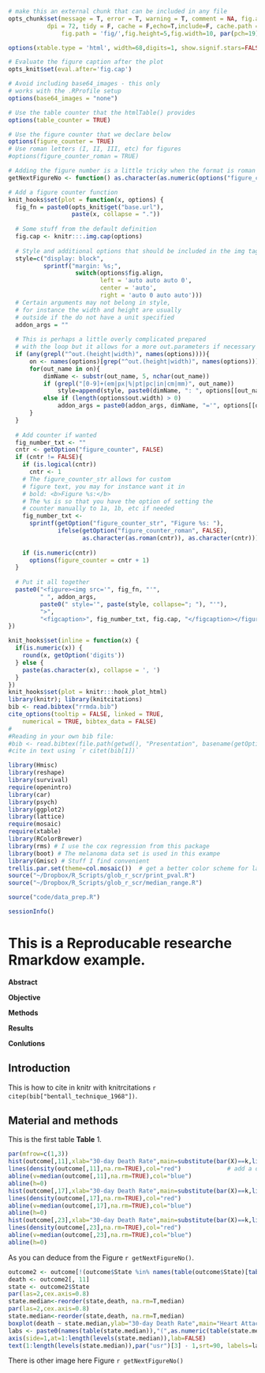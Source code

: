 
```r
# make this an external chunk that can be included in any file
opts_chunk$set(message = T, error = T, warning = T, comment = NA, fig.align = 'center', dev="CairoPNG",
  		   dpi = 72, tidy = F, cache = F,echo=T,include=F, cache.path = '.cache/',
			   fig.path = 'fig/',fig.height=5,fig.width=10, par(pch=19))

options(xtable.type = 'html', width=68,digits=1, show.signif.stars=FALSE)

# Evaluate the figure caption after the plot
opts_knit$set(eval.after='fig.cap')

# Avoid including base64_images - this only 
# works with the .RProfile setup
options(base64_images = "none")

# Use the table counter that the htmlTable() provides
options(table_counter = TRUE)

# Use the figure counter that we declare below
options(figure_counter = TRUE)
# Use roman letters (I, II, III, etc) for figures
#options(figure_counter_roman = TRUE)

# Adding the figure number is a little tricky when the format is roman
getNextFigureNo <- function() as.character(as.numeric(options("figure_counter")))

# Add a figure counter function
knit_hooks$set(plot = function(x, options) {
  fig_fn = paste0(opts_knit$get("base.url"), 
                  paste(x, collapse = "."))
 
  # Some stuff from the default definition
  fig.cap <- knitr:::.img.cap(options)
 
  # Style and additional options that should be included in the img tag
  style=c("display: block",
          sprintf("margin: %s;",
                   switch(options$fig.align, 
                          left = 'auto auto auto 0', 
                          center = 'auto',
                          right = 'auto 0 auto auto')))
  # Certain arguments may not belong in style, 
  # for instance the width and height are usually
  # outside if the do not have a unit specified
  addon_args = ""
 
  # This is perhaps a little overly complicated prepared 
  # with the loop but it allows for a more out.parameters if necessary
  if (any(grepl("^out.(height|width)", names(options)))){
      on <- names(options)[grep("^out.(height|width)", names(options))]
      for(out_name in on){
          dimName <- substr(out_name, 5, nchar(out_name))
          if (grepl("[0-9]+(em|px|%|pt|pc|in|cm|mm)", out_name))
              style=append(style, paste0(dimName, ": ", options[[out_name]]))
          else if (length(options$out.width) > 0)
              addon_args = paste0(addon_args, dimName, "='", options[[out_name]], "'")
      }
  }
 
  # Add counter if wanted
  fig_number_txt <- ""
  cntr <- getOption("figure_counter", FALSE)
  if (cntr != FALSE){
    if (is.logical(cntr))
      cntr <- 1
    # The figure_counter_str allows for custom 
    # figure text, you may for instance want it in
    # bold: <b>Figure %s:</b>
    # The %s is so that you have the option of setting the
    # counter manually to 1a, 1b, etc if needed
    fig_number_txt <- 
      sprintf(getOption("figure_counter_str", "Figure %s: "), 
              ifelse(getOption("figure_counter_roman", FALSE), 
                     as.character(as.roman(cntr)), as.character(cntr)))
 
    if (is.numeric(cntr))
      options(figure_counter = cntr + 1)
  }
 
  # Put it all together
  paste0("<figure><img src='", fig_fn, "'", 
         " ", addon_args,
         paste0(" style='", paste(style, collapse="; "), "'"),
         ">",
         "<figcaption>", fig_number_txt, fig.cap, "</figcaption></figure>")
})

knit_hooks$set(inline = function(x) {
  if(is.numeric(x)) {
    round(x, getOption('digits'))
  } else {
    paste(as.character(x), collapse = ', ')
  }
})
knit_hooks$set(plot = knitr:::hook_plot_html)
library(knitr); library(knitcitations)
bib <- read.bibtex("rrmda.bib")
cite_options(tooltip = FALSE, linked = TRUE,
    numerical = TRUE, bibtex_data = FALSE)
#
#Reading in your own bib file:
#bib <- read.bibtex(file.path(getwd(), "Presentation", basename(getOption("bib.loc"))))
#cite in text using `r citet(bib[1])`
```

```r

library(Hmisc)
library(reshape)
library(survival)
require(openintro)
library(car)
library(psych)
library(ggplot2)
library(lattice)
require(mosaic)
require(xtable)
library(RColorBrewer)
library(rms) # I use the cox regression from this package
library(boot) # The melanoma data set is used in this exampe
library(Gmisc) # Stuff I find convenient
trellis.par.set(theme=col.mosaic())  # get a better color scheme for lattice
source("~/Dropbox/R_Scripts/glob_r_scr/print_pval.R")
source("~/Dropbox/R_Scripts/glob_r_scr/median_range.R")

```


```r
source("code/data_prep.R")
```

```r
sessionInfo()
```

This is a Reproducable researche Rmarkdow example.
========================================================



**Abstract**


__Objective__


__Methods__


__Results__


__Conlutions__

Introduction
------------
This is how to cite in knitr with knitrcitations `r citep(bib["bentall_technique_1968"])`. 


Material and methods
------------
This is the first table __Table__ 1.







```r
par(mfrow=c(1,3))
hist(outcome[,11],xlab="30-day Death Rate",main=substitute(bar(X)==k,list(k=mean(outcome[,11],na.rm=TRUE))),xlim=c(0,20),prob=TRUE)
lines(density(outcome[,11],na.rm=TRUE),col="red")             # add a density estimate with defaults
abline(v=median(outcome[,11],na.rm=TRUE),col="blue")
abline(h=0)
hist(outcome[,17],xlab="30-day Death Rate",main=substitute(bar(X)==k,list(k=mean(outcome[,17],na.rm=TRUE))),xlim=c(0,20),prob=TRUE)
lines(density(outcome[,17],na.rm=TRUE),col="red") 
abline(v=median(outcome[,17],na.rm=TRUE),col="blue")
abline(h=0)
hist(outcome[,23],xlab="30-day Death Rate",main=substitute(bar(X)==k,list(k=mean(outcome[,23],na.rm=TRUE))),xlim=c(0,20),prob=TRUE)
lines(density(outcome[,23],na.rm=TRUE),col="red") 
abline(v=median(outcome[,23],na.rm=TRUE),col="blue")
abline(h=0)
```

As you can deduce from the Figure `r getNextFigureNo()`.

```r
outcome2 <- outcome[!(outcome$State %in% names(table(outcome$State)[table(outcome$State)<20])),]
death <- outcome2[, 11]
state <- outcome2$State
par(las=2,cex.axis=0.8)
state.median<-reorder(state,death, na.rm=T,median)
par(las=2,cex.axis=0.8)
state.median<-reorder(state,death, na.rm=T,median)
boxplot(death ~ state.median,ylab="30-day Death Rate",main="Heart Attack 30-day Death Rate by State",xaxt="n")
labs <- paste0(names(table(state.median)),"(",as.numeric(table(state.median)),")")
axis(side=1,at=1:length(levels(state.median)),lab=FALSE)
text(1:length(levels(state.median)),par("usr")[3] - 1,srt=90, labels=labs, xpd=T, cex=0.7)
```
There is other image here Figure `r getNextFigureNo()`